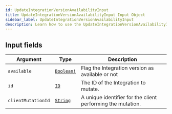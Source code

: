 ```yaml
---
id: UpdateIntegrationVersionAvailabilityInput
title: UpdateIntegrationVersionAvailabilityInput Input Object
sidebar_label: UpdateIntegrationVersionAvailabilityInput
description: Learn how to use the UpdateIntegrationVersionAvailabilityInput Input Object for Prismatic's API.
---
```


## Input fields

| Argument           | Type                                        | Description                                                 |
| ------------------ | ------------------------------------------- | ----------------------------------------------------------- |
| `available`        | [`Boolean!`](api/schema/scalar/Boolean.mdx) | Flag the Integration version as available or not            |
| `id`               | [`ID`](api/schema/scalar/ID.mdx)            | The ID of the Integration to mutate.                        |
| `clientMutationId` | [`String`](api/schema/scalar/String.mdx)    | A unique identifier for the client performing the mutation. |
